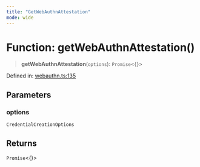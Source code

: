```yaml
---
title: "GetWebAuthnAttestation"
mode: wide
---
```

  
# Function: getWebAuthnAttestation()

> **getWebAuthnAttestation**(`options`): `Promise`\<\{\}\>

Defined in: [webauthn.ts:135](https://github.com/tkhq/sdk/blob/94193410cf3571aa019a0b9408107eeb43e39e16/packages/http/src/webauthn.ts#L135)

## Parameters

### options

`CredentialCreationOptions`

## Returns

`Promise`\<\{\}\>
